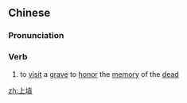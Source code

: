 {{also|上坟}}
==Chinese==
{{zh-forms|s=上坟}}

===Pronunciation===
{{zh-pron
|m=shàngfén
|c=soeng5 fan4
|mn=xm:siōng-hûn
|cat=v
}}

===Verb===
{{zh-verb}}

# to [[visit]] a [[grave]] to [[honor]] the [[memory]] of the [[dead]]

[[zh:上墳]]